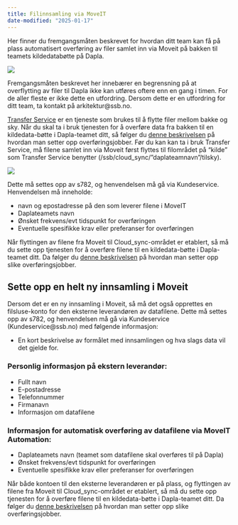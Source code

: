 ```yaml
---
title: Filinnsamling via MoveIT
date-modified: "2025-01-17"
---
```


Her finner du fremgangsmåten beskrevet for hvordan ditt team kan få på plass automatisert overføring av filer samlet inn via Moveit på bakken til teamets kildedatabøtte på Dapla.

![](../../images/filinnsamling-via-moveit-1.png){style="max-width: 70%;"}

Fremgangsmåten beskrevet her innebærer en begrensning på at overflytting av filer til Dapla ikke kan utføres oftere enn en gang i timen. For de aller fleste er ikke dette en utfordring. Dersom dette er en utfordring for ditt team, ta kontakt på arkitektur@ssb.no.

[Transfer Service](../transfer-service.qmd) er en tjeneste som brukes til å flytte filer mellom bakke og sky. Når du skal ta i bruk tjenesten for å overføre data fra bakken til en kildedata-bøtte i Dapla-teamet ditt, så følger du [denne beskrivelsen](../transfer-service.qmd#overf%C3%B8ring-av-data) på hvordan man setter opp overføringsjobber. Før du kan kan ta i bruk Transfer Service, må filene samlet inn via Moveit først flyttes til filområdet på “kilde” som Transfer Service benytter (/ssb/cloud_sync/”daplateamnavn”/tilsky).

![](../../images/filinnsamling-via-moveit-2.png){style="max-width: 70%;"}

Dette må settes opp av s782, og henvendelsen må gå via Kundeservice. Henvendelsen må inneholde:

- navn og epostadresse på den som leverer filene i MoveIT
- Daplateamets navn
- Ønsket frekvens/evt tidspunkt for overføringen
- Eventuelle spesifikke krav eller preferanser for overføringen

Når flyttingen av filene fra Moveit til Cloud_sync-området er etablert, så må du sette opp tjenesten for å overføre filene til en kildedata-bøtte i Dapla-teamet ditt. Da følger du [denne beskrivelsen](../transfer-service.qmd#overf%C3%B8ring-av-data) på hvordan man setter opp slike overføringsjobber.

## Sette opp en helt ny innsamling i Moveit

Dersom det er en ny innsamling i Moveit, så må det også opprettes en filsluse-konto for den eksterne leverandøren av datafilene. Dette må settes opp av s782, og henvendelsen må gå via Kundeservice (Kundeservice@ssb.no) med følgende informasjon:

- En kort beskrivelse av formålet med innsamlingen og hva slags data vil det gjelde for.

### Personlig informasjon på ekstern leverandør:

- Fullt navn
- E-postadresse
- Telefonnummer
- Firmanavn
- Informasjon om datafilene

### Informasjon for automatisk overføring av datafilene via MoveIT Automation:

- Daplateamets navn (teamet som datafilene skal overføres til på Dapla)
- Ønsket frekvens/evt tidspunkt for overføringen
- Eventuelle spesifikke krav eller preferanser for overføringen

Når både kontoen til den eksterne leverandøren er på plass, og flyttingen av filene fra Moveit til Cloud_sync-området er etablert, så må du sette opp tjenesten for å overføre filene til en kildedata-bøtte i Dapla-teamet ditt. Da følger du [denne beskrivelsen](../transfer-service.qmd#overf%C3%B8ring-av-data) på hvordan man setter opp slike overføringsjobber. 
